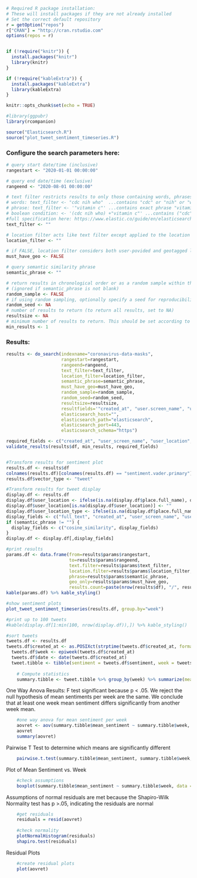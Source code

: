 ```r
# Required R package installation:
# These will install packages if they are not already installed
# Set the correct default repository
r = getOption("repos")
r["CRAN"] = "http://cran.rstudio.com"
options(repos = r)


if (!require("knitr")) {
  install.packages("knitr")
  library(knitr)
}

if (!require("kableExtra")) {
  install.packages("kableExtra")
  library(kableExtra)
}

knitr::opts_chunk$set(echo = TRUE)

#library(ggpubr)
library(rcompanion)

source("Elasticsearch.R")
source("plot_tweet_sentiment_timeseries.R")
```

### Configure the search parameters here:

```r
# query start date/time (inclusive)
rangestart <- "2020-01-01 00:00:00"

# query end date/time (exclusive)
rangeend <- "2020-08-01 00:00:00"

# text filter restricts results to only those containing words, phrases, or meeting a boolean condition. This query syntax is very flexible and supports a wide variety of filter scenarios:
# words: text_filter <- "cdc nih who"  ...contains "cdc" or "nih" or "who"
# phrase: text_filter <- '"vitamin c"' ...contains exact phrase "vitamin c"
# boolean condition: <- '(cdc nih who) +"vitamin c"' ...contains ("cdc" or "nih" or "who") and exact phrase "vitamin c"
#full specification here: https://www.elastic.co/guide/en/elasticsearch/reference/current/query-dsl-simple-query-string-query.html
text_filter <- ""

# location filter acts like text filter except applied to the location of the tweet instead of its text body.
location_filter <- ""

# if FALSE, location filter considers both user-povided and geotagged locations. If TRUE, only geotagged locations are considered.
must_have_geo <- FALSE

# query semantic similarity phrase
semantic_phrase <- ""

# return results in chronological order or as a random sample within the range
# (ignored if semantic_phrase is not blank)
random_sample <- FALSE
# if using random sampling, optionally specify a seed for reproducibility. For no seed, set to NA.
random_seed <- NA
# number of results to return (to return all results, set to NA)
resultsize <- NA
# minimum number of results to return. This should be set according to the needs of the analysis (i.e. enough samples for statistical significance)
min_results <- 1
```

### Results:

```r
results <- do_search(indexname="coronavirus-data-masks", 
                     rangestart=rangestart,
                     rangeend=rangeend,
                     text_filter=text_filter,
                     location_filter=location_filter,
                     semantic_phrase=semantic_phrase,
                     must_have_geo=must_have_geo,
                     random_sample=random_sample,
                     random_seed=random_seed,
                     resultsize=resultsize,
                     resultfields='"created_at", "user.screen_name", "user.location", "place.full_name", "place.country", "text", "full_text", "extended_tweet.full_text", "sentiment.vader.primary"',
                     elasticsearch_host="",
                     elasticsearch_path="elasticsearch",
                     elasticsearch_port=443,
                     elasticsearch_schema="https")

required_fields <- c("created_at", "user_screen_name", "user_location", "place.full_name", "place.country", "full_text", "sentiment.vader.primary")
validate_results(results$df, min_results, required_fields)


#Transform results for sentiment plot
results.df <- results$df
colnames(results.df)[colnames(results.df) == "sentiment.vader.primary"] <- "sentiment"
results.df$vector_type <- "tweet"

#Transform results for tweet display
display.df <- results.df
display.df$user_location <- ifelse(is.na(display.df$place.full_name), display.df$user_location, paste(display.df$place.full_name, display.df$place.country, sep=", "))
display.df$user_location[is.na(display.df$user_location)] <- ""
display.df$user_location_type <- ifelse(is.na(display.df$place.full_name), "User", "Place")
display_fields <- c("full_text", "created_at", "user_screen_name", "user_location", "user_location_type", "sentiment")
if (semantic_phrase != "") {
  display_fields <- c("cosine_similarity", display_fields)
}
display.df <- display.df[,display_fields]

#print results
params.df <- data.frame(from=results$params$rangestart, 
                        to=results$params$rangeend,
                        text.filter=results$params$text_filter,
                        location.filter=results$params$location_filter,
                        phrase=results$params$semantic_phrase,
                        geo_only=results$params$must_have_geo,
                        results.count=paste(nrow(results$df), "/", results$total))
kable(params.df) %>% kable_styling()

#show sentiment plots
plot_tweet_sentiment_timeseries(results.df, group.by="week")

#print up to 100 tweets
#kable(display.df[1:min(100, nrow(display.df)),]) %>% kable_styling()

#sort tweets
tweets.df <- results.df
tweets.df$created_at <- as.POSIXct(strptime(tweets.df$created_at, format="%a %b %d %H:%M:%S +0000 %Y", tz="UTC"))
  tweets.df$week <- epiweek(tweets.df$created_at) 
  tweets.df$date <- date(tweets.df$created_at)
  tweet.tibble <- tibble(sentiment = tweets.df$sentiment, week = tweets.df$week, date = tweets.df$date, datetime = tweets.df$created_at)
  
    # Compute statistics
    summary.tibble <- tweet.tibble %>% group_by(week) %>% summarize(mean_sentiment = mean(sentiment), sd_sentiment = sd(sentiment), count = length(datetime), divisiveness = divisiveness_score(sentiment)) 
```    


One Way Anova
Results: F test significant because p < .05. We reject the null hypothesis of mean sentiments per week are the same. We conclude that at least one week mean sentiment differs significantly from another week mean.
```r
    #one way anova for mean sentiment per week
    aovret <- aov(summary.tibble$mean_sentiment ~ summary.tibble$week, data = summary.tibble)
    aovret
    summary(aovret)
```


Pairwise T Test to determine which means are significantly different
```r
    pairwise.t.test(summary.tibble$mean_sentiment, summary.tibble$week, p.adj = "bonf")
```


Plot of Mean Sentiment vs. Week
```r
    #check assumptions
    boxplot(summary.tibble$mean_sentiment ~ summary.tibble$week, data = summary.tibble, main = "Mean Sentiment")
```


Assumptions of normal residuals are met because the Shapiro-Wilk Normality test has p >.05, indicating the residuals are normal 
```r
    #get residuals
    residuals = resid(aovret)
    
    #check normality
    plotNormalHistogram(residuals)
    shapiro.test(residuals)
```


Residual Plots
```r
    #create residual plots
    plot(aovret)
  ```
    